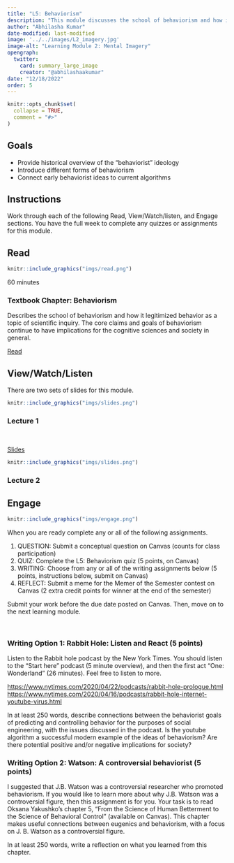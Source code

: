 ```yaml
---
title: "L5: Behaviorism"
description: "This module discusses the school of behaviorism and how it legitimized behavior as a topic of scientific inquiry. The core claims and goals of behaviorism continue to have implications for the cognitive sciences and society in general."
author: "Abhilasha Kumar"
date-modified: last-modified
image: '../../images/L2_imagery.jpg'
image-alt: "Learning Module 2: Mental Imagery"
opengraph:
  twitter:
    card: summary_large_image
    creator: "@abhilashaakumar"
date: "12/18/2022"
order: 5
---
```


```r
knitr::opts_chunk$set(
  collapse = TRUE,
  comment = "#>"
)
```

## Goals

- Provide historical overview of the "behaviorist" ideology
- Introduce different forms of behaviorism
- Connect early behaviorist ideas to current algorithms


## Instructions 

Work through each of the following Read, View/Watch/listen, and Engage sections. You have the full week to complete any quizzes or assignments for this module.

## Read 

:::::{.card .border .border-2 .border-info .mb-3}
:::: {.grid .g-0}
::: {.g-col-3}
:::: {.card-body}

```r
knitr::include_graphics("imgs/read.png")
```

60 minutes

::::
:::

::: {.g-col-9}
:::: {.card-body}

### Textbook Chapter: Behaviorism

Describes the school of behaviorism and how it legitimized behavior as a topic of scientific inquiry. The core claims and goals of behaviorism continue to have implications for the cognitive sciences and society in general.

<a class="btn btn-outline-info" href="https://teaching-cognition.github.io/cognition/textbook/C6_Behaviorism.html" role="button">Read</a>
::::
:::
::::
:::::


## View/Watch/Listen {.mt-5}

There are two sets of slides for this module.

:::::{.card .border .border-2 .border-info .mb-3}
:::: {.grid .g-0}
::: {.g-col-3}
:::: {.card-body}

```r
knitr::include_graphics("imgs/slides.png")
```

::::
:::

::: {.g-col-9}
:::: {.card-body}
### Lecture 1
<br>

<a class="btn btn-outline-info" href="https://teaching-cognition.github.io/cognition/slides/L5_behaviorism_1.pdf" role="button">Slides</a>

::::
:::
::::
:::::

:::::{.card .border .border-2 .border-info .mb-3}
:::: {.grid .g-0}
::: {.g-col-3}
:::: {.card-body}

```r
knitr::include_graphics("imgs/slides.png")
```



::::
:::

::: {.g-col-9}
:::: {.card-body}
### Lecture 2
<!--
<a class="btn btn-outline-info" href="https://teaching-cognition.github.io/cognition/slides/L5_behaviorism_2.pdf" role="button">Slides</a>
!-->

::::
:::
::::
:::::
## Engage {.mt-5}

:::::{.card .border .border-2 .border-info}
:::: {.grid .g-0}
::: {.g-col-3}
:::: {.card-body}

```r
knitr::include_graphics("imgs/engage.png")
```


::::
:::

::: {.g-col-9}
:::: {.card-body}

When you are ready complete any or all of the following assignments.

1. QUESTION: Submit a conceptual question on Canvas (counts for class participation)
2. QUIZ: Complete the L5: Behaviorism quiz (5 points, on Canvas)
3. WRITING: Choose from any or all of the writing assignments below (5 points, instructions below, submit on Canvas)
4. REFLECT: Submit a meme for the Memer of the Semester contest on Canvas (2 extra credit points for winner at the end of the semester)

Submit your work before the due date posted on Canvas. Then, move on to the next learning module.
::::
:::
::::
:::::

<br>


### Writing Option 1: Rabbit Hole: Listen and React (5 points)

Listen to the Rabbit hole podcast by the New York Times. You should listen to the "Start here" podcast (5 minute overview), and then the first act "One: Wonderland" (26 minutes). Feel free to listen to more.

<https://www.nytimes.com/2020/04/22/podcasts/rabbit-hole-prologue.html>
<https://www.nytimes.com/2020/04/16/podcasts/rabbit-hole-internet-youtube-virus.html>

In at least 250 words, describe connections between the behaviorist goals of predicting and controlling behavior for the purposes of social engineering, with the issues discussed in the podcast. Is the youtube algorithm a successful modern example of the ideas of behaviorism? Are there potential positive and/or negative implications for society?


### Writing Option 2: Watson: A controversial behaviorist (5 points)

I suggested that J.B. Watson was a controversial researcher who promoted behaviorism. If you would like to learn more about why J.B. Watson was a controversial figure, then this assignment is for you. Your task is to read Oksana Yakushko's chapter 5, "From the Science of Human Betterment to the Science of Behavioral Control" (available on Canvas). This chapter makes useful connections between eugenics and behaviorism, with a focus on J. B. Watson as a controversial figure.


In at least 250 words, write a reflection on what you learned from this chapter. 



